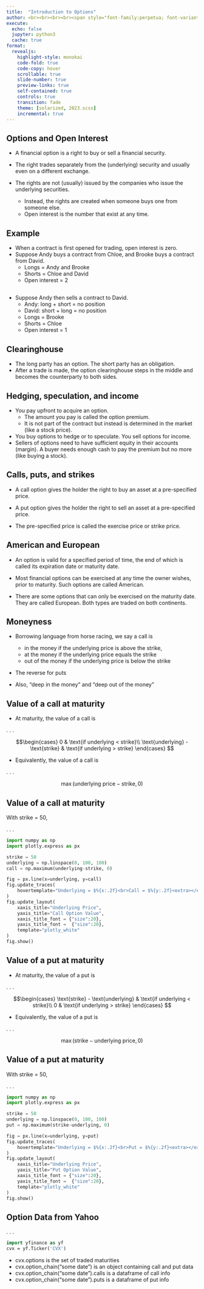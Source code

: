 ```yaml
---
title:  "Introduction to Options"
author: <br><br><br><br><span style="font-family:perpetua; font-variant:small-caps; color:#606060;">Kerry Back</span><br><br><img src="RiceBusiness-transparent-logo-sm.png"  height=80>
execute:
  echo: false
  jupyter: python3
  cache: true
format: 
  revealjs:
    highlight-style: monokai
    code-fold: true
    code-copy: hover
    scrollable: true
    slide-number: true
    preview-links: true
    self-contained: true
    controls: true
    transition: fade
    theme: [solarized, 2023.scss]
    incremental: true
---
```


## Options and Open Interest

- A financial option is a right to buy or sell  a financial security.
    
- The right trades separately from the (underlying) security and usually even on a different exchange.
    
- The rights are not (usually) issued by the companies who issue the underlying securities.  
  - Instead, the rights are created when someone buys one from someone else.  
  - Open interest is the number that exist at any time.

## Example

- When a contract is first opened for trading, open interest is zero.
- Suppose Andy buys a contract from Chloe, and Brooke buys a contract from David.
  - Longs = Andy and Brooke
  - Shorts = Chloe and David
  - Open interest = 2

## 

- Suppose Andy then sells a contract to David.
  - Andy: long + short = no position
  - David: short + long = no position
  - Longs = Brooke
  - Shorts = Chloe
  - Open interest = 1
    

## Clearinghouse

- The long party has an option.  The short party has an obligation.
- After a trade is made, the option clearinghouse steps in the middle and becomes the counterparty to both sides.

## Hedging, speculation, and income

- You pay upfront to acquire an option.  
  - The amount you pay is called the option premium.  
  - It is not part of the contract but instead is determined in the market (like a stock price).
- You buy options to hedge or to speculate.  You sell options for income.
- Sellers of options need to have sufficient equity in their accounts (margin).  A buyer needs enough cash to pay the premium but no more (like buying a stock).

##  Calls, puts, and strikes

- A call option gives the holder the right to buy an asset at a pre-specified price.

- A put option gives the holder the right to sell an asset at a pre-specified price.

- The pre-specified price is called the exercise price or strike price.  


 


## American and European

- An option is valid for a specified period of time, the end of which is called its expiration date or maturity date.

- Most financial options can be exercised at any time the owner wishes, prior to maturity.  Such options are called American.
    
- There are some options that can only be exercised on the maturity date.  They are called European.  Both types are traded on both continents.
      
## Moneyness

- Borrowing language from horse racing, we say a call is
  - in the money if the underlying price is above the strike,
  - at the money if the underlying price equals the strike
  - out of the money if the underlying price is below the strike
- The reverse for puts
 
- Also, "deep in the money" and "deep out of the money"

## Value of a call at maturity

- At maturity, the value of a call is

. . .

$$\begin{cases} 0 & \text{if underlying < strike}\\
 \text{underlying} - \text{strike} & \text{if underlying > strike}
 \end{cases}
 $$

- Equivalently, the value of a call is 

. . .

$$\max(\text{underlying price}-\text{strike}, 0)$$

## Value of a call at maturity

With strike = 50,

. . .


```python
import numpy as np
import plotly.express as px

strike = 50
underlying = np.linspace(0, 100, 100)
call = np.maximum(underlying-strike, 0)

fig = px.line(x=underlying, y=call)
fig.update_traces(
    hovertemplate="Underlying = $%{x:.2f}<br>Call = $%{y:.2f}<extra></extra>"
)
fig.update_layout(
    xaxis_title="Underlying Price",
    yaxis_title="Call Option Value",
    xaxis_title_font = {"size":20},
    yaxis_title_font =  {"size":20},
    template="plotly_white"
)
fig.show()
```

## Value of a put at maturity

- At maturity, the value of a put is

. . .

$$\begin{cases} \text{strike} - \text{underlying} & \text{if underlying < strike}\\
 0 & \text{if underlying > strike}
 \end{cases}
 $$

- Equivalently, the value of a put is 

. . .

$$\max(\text{strike}-\text{underlying price}, 0)$$

## Value of a put at maturity

With strike = 50,

. . .


```python
import numpy as np
import plotly.express as px

strike = 50
underlying = np.linspace(0, 100, 100)
put = np.maximum(strike-underlying, 0)

fig = px.line(x=underlying, y=put)
fig.update_traces(
    hovertemplate="Underlying = $%{x:.2f}<br>Put = $%{y:.2f}<extra></extra>"
)
fig.update_layout(
    xaxis_title="Underlying Price",
    yaxis_title="Put Option Value",
    xaxis_title_font = {"size":20},
    yaxis_title_font =  {"size":20},
    template="plotly_white"
)
fig.show()
```


## Option Data from Yahoo 

. . .

```.p
import yfinance as yf
cvx = yf.Ticker('CVX')
```

- cvx.options is the set of traded maturities
- cvx.option_chain("some date") is an object containing call and put data
- cvx.option_chain("some date").calls is a dataframe of call info
- cvx.option_chain("some date").puts is a dataframe of put info

